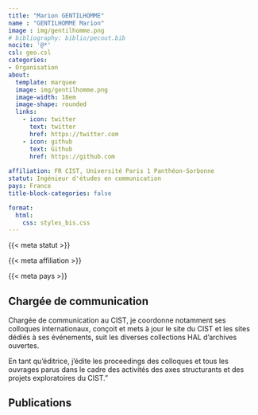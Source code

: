 ```yaml
---
title: "Marion GENTILHOMME"
name : "GENTILHOMME Marion"
image : img/gentilhomme.png
# bibliography: biblio/pecout.bib
nocite: '@*'
csl: geo.csl
categories: 
- Organisation
about:
  template: marquee
  image: img/gentilhomme.png
  image-width: 18em
  image-shape: rounded
  links:
    - icon: twitter
      text: twitter
      href: https://twitter.com
    - icon: github
      text: Github
      href: https://github.com
      
affiliation: FR CIST, Université Paris 1 Panthéon-Sorbonne
statut: Ingénieur d'études en communication
pays: France
title-block-categories: false

format:
  html: 
    css: styles_bis.css
---
```


::: {#profil}
::: {#statut}
{{< meta statut >}}
:::

::: {#affiliation}
{{< meta affiliation >}}
:::

::: {#pays}
<i class="bi bi-globe2"></i> {{< meta pays >}}\
:::
:::

## <i class="bi bi-ui-checks-grid"></i> Chargée de communication

Chargée de communication au CIST, je coordonne notamment ses colloques internationaux, conçoit et mets à jour le site du CIST et les sites dédiés à ses événements, suit les diverses collections HAL d'archives ouvertes.

En tant qu'éditrice, j'édite les proceedings des colloques et tous les ouvrages parus dans le cadre des activités des axes structurants et des projets exploratoires du CIST."

## <i class="bi bi-file-earmark-text"></i> Publications

::: {#refs}
:::
